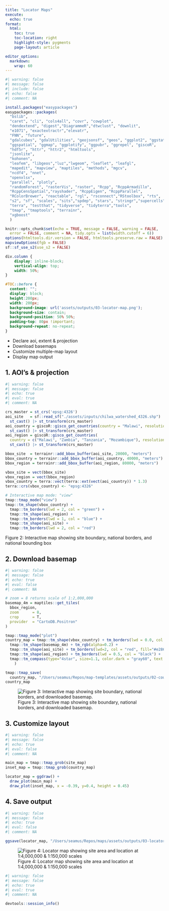 ```yaml
---
title: "Locator Maps"
execute:
  echo: true
format:
  html:
    toc: true
    toc-location: right
    highlight-style: pygments
    page-layout: article

editor_options: 
  markdown: 
    wrap: 60
---
```


```r
#| warning: false
#| message: false
#| include: false
#| echo: false
#| comment: NA

install.packages("easypackages")
easypackages::packages(
  "bslib", 
  "caret", "cli", "cols4all", "covr", "cowplot", 
  "dendextend", "digest","DiagrammeR","dtwclust", "downlit", 
  "e1071", "exactextractr","elevatr", 
  "FNN", "future", 
  "gdalcubes", "gdalUtilities", "geojsonsf", "geos", "ggplot2", "ggstats", 
  "ggspatial", "ggmap", "ggplotify", "ggpubr", "ggrepel", "giscoR", 
  "hdf5r", "httr", "httr2", "htmltools",
  "jsonlite", 
  "kohonen", 
  "leafem", "libgeos","luz","lwgeom", "leaflet", "leafgl",
  "mapedit", "mapview", "maptiles", "methods", "mgcv", 
  "ncdf4", "nnet", 
  "openxlsx", 
  "parallel", "plotly", 
  "randomForest", "rasterVis", "raster", "Rcpp", "RcppArmadillo", 
  "RcppCensSpatial","rayshader", "RcppEigen", "RcppParallel", 
  "RColorBrewer", "reactable", "rgl", "rsconnect","RStoolbox", "rts", 
  "s2", "sf", "scales", "sits","spdep", "stars", "stringr","supercells", 
  "terra", "testthat", "tidyverse", "tidyterra","tools", 
  "tmap", "tmaptools", "terrainr", 
  "xgboost"
  )

knitr::opts_chunk$set(echo = TRUE, message = FALSE, warning = FALSE,
  error = FALSE, comment = NA, tidy.opts = list(width.cutoff = 6)) 
options(htmltools.dir.version = FALSE, htmltools.preserve.raw = FALSE)
mapviewOptions(fgb = FALSE)
sf::sf_use_s2(use_s2 = FALSE)
```

```css
div.column {
    display: inline-block;
    vertical-align: top;
    width: 50%;
}

#TOC::before {
  content: "";
  display: block;
  height:200px;
  width: 200px;
  background-image: url('assets/outputs/03-locator-map.png');
  background-size: contain;
  background-position: 50% 50%;
  padding-top: 80px !important;
  background-repeat: no-repeat;
}
```

-   Declare aoi, extent & projection
-   Download basemaps
-   Customize multiple-map layout
-   Display map output

## 1. AOI's & projection

```r
#| warning: false
#| message: false
#| echo: true
#| eval: true
#| comment: NA

crs_master = st_crs('epsg:4326')
aoi_site   = sf::read_sf("./assets/inputs/chilwa_watershed_4326.shp") |>
  st_cast() |> st_transform(crs_master)
aoi_country = giscoR::gisco_get_countries(country = "Malawi", resolution = "3") |>
  st_cast() |> st_transform(crs_master)
aoi_region = giscoR::gisco_get_countries(
  country = c("Malawi", "Zambia", "Tanzania", "Mozambique"), resolution = "3") |>
  st_cast() |> st_transform(crs_master)

bbox_site  = terrainr::add_bbox_buffer(aoi_site, 20000, "meters")
bbox_country = terrainr::add_bbox_buffer(aoi_country, 40000, "meters")
bbox_region = terrainr::add_bbox_buffer(aoi_region, 80000, "meters")

vbox_site = vect(bbox_site)
vbox_region = vect(bbox_region)
vbox_country = terra::vect(terra::ext(vect(aoi_country)) * 1.3)
terra::crs(vbox_country) <- "epsg:4326"

# Interactive map mode: "view" 
tmap::tmap_mode("view")
tmap::tm_shape(vbox_country) +
  tmap::tm_borders(lwd = 2, col = "green") +
  tmap::tm_shape(aoi_region) +
  tmap::tm_borders(lwd = 1, col = "blue") +
  tmap::tm_shape(aoi_site) +
  tmap::tm_borders(lwd = 2, col = "red")
```

Figure 2: Interactive map showing site boundary, national
borders, and national bounding box

## 2. Download basemap

```r
#| warning: false
#| message: false
#| echo: true
#| eval: false
#| comment: NA

# zoom = 8 returns scale of 1:2,000,000
basemap_4m = maptiles::get_tiles(
  bbox_region, 
  zoom      = 8, 
  crop      = T,
  provider  = "CartoDB.Positron"
)

tmap::tmap_mode("plot")
country_map = tmap::tm_shape(vbox_country) + tm_borders(lwd = 0.0, col = "black") +
  tmap::tm_shape(basemap_4m) + tm_rgb(alpha=0.2) + 
  tmap::tm_shape(aoi_site) + tm_borders(lwd=2, col = "red", fill="#e28672", fill_alpha=0.5) +
  tmap::tm_shape(aoi_region) + tm_borders(lwd = 0.5, col = "black") +
  tmap::tm_compass(type="4star", size=1.1, color.dark = "gray60", text.color="gray60",position=c("LEFT", "TOP")
    ) 

tmap::tmap_save(
  country_map, "/Users/seamus/Repos/map-templates/assets/outputs/02-country-map.png")
country_map
```

![Figure 3: Interactive map showing site boundary, national
borders, and downloaded
basemap.](assets/outputs/02-country-map.png)

## 3. Customize layout

```r
#| warning: false
#| message: false
#| echo: true
#| eval: false
#| comment: NA

main_map = tmap::tmap_grob(site_map)
inset_map = tmap::tmap_grob(country_map)

locator_map = ggdraw() +
  draw_plot(main_map) +
  draw_plot(inset_map, x = -0.39, y=0.4, height = 0.45)
```

## 4. Save output

```r
#| warning: false
#| message: false
#| echo: true
#| eval: false
#| comment: NA

ggsave(locator_map, "/Users/seamus/Repos/maps/assets/outputs/03-locator-map.png")
```

![Figure 4: Locator map showing site area and location at
1:4,000,000 & 1:150,000
scales](assets/outputs/03-locator-map.png)

```r
#| warning: false
#| message: false
#| echo: true
#| eval: true
#| comment: NA

devtools::session_info()
```
